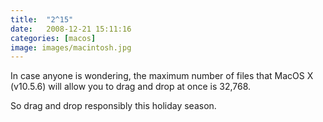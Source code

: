 ```yaml
---
title:  "2^15"
date:   2008-12-21 15:11:16
categories: [macos]
image: images/macintosh.jpg
---
```


In case anyone is wondering, the maximum number of files that MacOS X (v10.5.6) will allow you to drag and drop at once is 32,768.

So drag and drop responsibly this holiday season.
